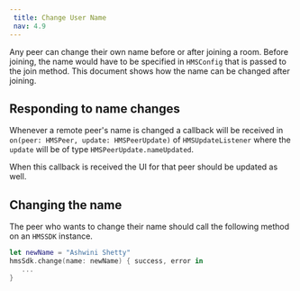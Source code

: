 ---
 title: Change User Name
 nav: 4.9
---

Any peer can change their own name before or after joining a room. Before joining, the name would have to be specified in `HMSConfig` that is passed to the join method. This document shows how the name can be changed after joining.

## Responding to name changes

Whenever a remote peer's name is changed a callback will be received in `on(peer: HMSPeer, update: HMSPeerUpdate)` of `HMSUpdateListener` where the `update` will be of type `HMSPeerUpdate.nameUpdated`.

When this callback is received the UI for that peer should be updated as well.

## Changing the name

The peer who wants to change their name should call the following method on an `HMSSDK` instance.

```swift
let newName = "Ashwini Shetty"
hmsSdk.change(name: newName) { success, error in
   ...
}
```
